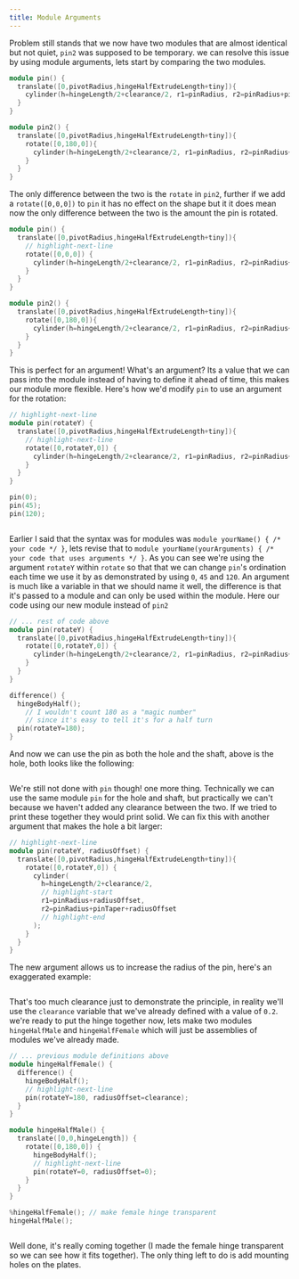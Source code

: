 ```yaml
---
title: Module Arguments
---
```




Problem still stands that we now have two modules that are almost identical but not quiet, `pin2` was supposed to be temporary.
we can resolve this issue by using module arguments, lets start by comparing the two modules.

```cpp
module pin() {
  translate([0,pivotRadius,hingeHalfExtrudeLength+tiny]){
    cylinder(h=hingeLength/2+clearance/2, r1=pinRadius, r2=pinRadius+pinTaper);
  }
}

module pin2() {
  translate([0,pivotRadius,hingeHalfExtrudeLength+tiny]){
    rotate([0,180,0]){
      cylinder(h=hingeLength/2+clearance/2, r1=pinRadius, r2=pinRadius+pinTaper);
    }
  }
}
```

The only difference between the two is the `rotate` in `pin2`, further if we add a `rotate([0,0,0])` to `pin` it has no effect on the shape but it it does mean now the only difference between the two is the amount the pin is rotated.

```cpp
module pin() {
  translate([0,pivotRadius,hingeHalfExtrudeLength+tiny]){
    // highlight-next-line
    rotate([0,0,0]) {
      cylinder(h=hingeLength/2+clearance/2, r1=pinRadius, r2=pinRadius+pinTaper);
    }
  }
}

module pin2() {
  translate([0,pivotRadius,hingeHalfExtrudeLength+tiny]){
    rotate([0,180,0]){
      cylinder(h=hingeLength/2+clearance/2, r1=pinRadius, r2=pinRadius+pinTaper);
    }
  }
}
```

This is perfect for an argument! What's an argument? Its a value that we can pass into the module instead of having to define it ahead of time, this makes our module more flexible.
Here's how we'd modify `pin` to use an argument for the rotation:

```cpp
// highlight-next-line
module pin(rotateY) {
  translate([0,pivotRadius,hingeHalfExtrudeLength+tiny]){
    // highlight-next-line
    rotate([0,rotateY,0]) {
      cylinder(h=hingeLength/2+clearance/2, r1=pinRadius, r2=pinRadius+pinTaper);
    }
  }
}

pin(0);
pin(45);
pin(120);
```

<Image img={multiRotate} className="mb-8 bg-contain rounded-md overflow-hidden" />

Earlier I said that the syntax was for modules was `module yourName() { /* your code */ }`, lets revise that to `module yourName(yourArguments) { /* your code that uses arguments */ }`.
As you can see we're using the argument `rotateY` within `rotate` so that that we can change `pin`'s ordination each time we use it by as demonstrated by using `0`, `45` and `120`.
An argument is much like a variable in that we should name it well, the difference is that it's passed to a module and can only be used within the module.
Here our code using our new module instead of `pin2`

```cpp
// ... rest of code above
module pin(rotateY) {
  translate([0,pivotRadius,hingeHalfExtrudeLength+tiny]){
    rotate([0,rotateY,0]) {
      cylinder(h=hingeLength/2+clearance/2, r1=pinRadius, r2=pinRadius+pinTaper);
    }
  }
}

difference() {
  hingeBodyHalf();
	// I wouldn't count 180 as a "magic number"
	// since it's easy to tell it's for a half turn
  pin(rotateY=180);
}
```

And now we can use the pin as both the hole and the shaft, above is the hole, both looks like the following:

<Image img={bothHalves} className="mb-8 bg-contain rounded-md overflow-hidden" />

We're still not done with `pin` though! one more thing. Technically we can use the same module `pin` for the hole and shaft, but practically we can't because we haven't added any clearance between the two.
If we tried to print these together they would print solid.
We can fix this with another argument that makes the hole a bit larger:

```cpp
// highlight-next-line
module pin(rotateY, radiusOffset) {
  translate([0,pivotRadius,hingeHalfExtrudeLength+tiny]){
    rotate([0,rotateY,0]) {
      cylinder(
        h=hingeLength/2+clearance/2,
        // highlight-start
        r1=pinRadius+radiusOffset,
        r2=pinRadius+pinTaper+radiusOffset
        // highlight-end
      );
    }
  }
}
```

The new argument allows us to increase the radius of the pin, here's an exaggerated example:

<Image img={exaggeratedClearance} className="mb-8 bg-contain rounded-md overflow-hidden" />

That's too much clearance just to demonstrate the principle, in reality we'll use the `clearance` variable that we've already defined with a value of `0.2`. we're ready to put the hinge together now, lets make two modules `hingeHalfMale` and `hingeHalfFemale` which will just be assemblies of modules we've already made.

```cpp
// ... previous module definitions above
module hingeHalfFemale() {
  difference() {
    hingeBodyHalf();
    // highlight-next-line
    pin(rotateY=180, radiusOffset=clearance);
  }
}

module hingeHalfMale() {
  translate([0,0,hingeLength]) {
    rotate([0,180,0]) {
      hingeBodyHalf();
      // highlight-next-line
      pin(rotateY=0, radiusOffset=0);
    }
  }
}

%hingeHalfFemale(); // make female hinge transparent
hingeHalfMale();
```

<Image img={transparentAssembly} className="mb-8 bg-contain rounded-md overflow-hidden" />

Well done, it's really coming together (I made the female hinge transparent so we can see how it fits together).
The only thing left to do is add mounting holes on the plates.
